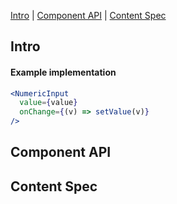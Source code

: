 
<Meta of={NumericInput} />

<Title>Numeric Input</Title>

[Intro](#Intro) | [Component API](#ComponentAPI) | [Content Spec](#ContentSpec)

## Intro <a id="Intro" />

<Canvas of={NumericInput.NumericInput} sourceState="none"/>

#### Example implementation

```jsx
<NumericInput
  value={value}
  onChange={(v) => setValue(v)}
/>
```

## Component API <a id="ComponentAPI" />

<ArgTypes of={NumericInput.NumericInput}/>

## Content Spec <a id="ContentSpec" />

<Figma showLink height="100%" url="https://www.figma.com/file/9FDwjR8lYvincseDkKypC4/Component-Documentations?type=design&node-id=775-65281&mode=dev" />
